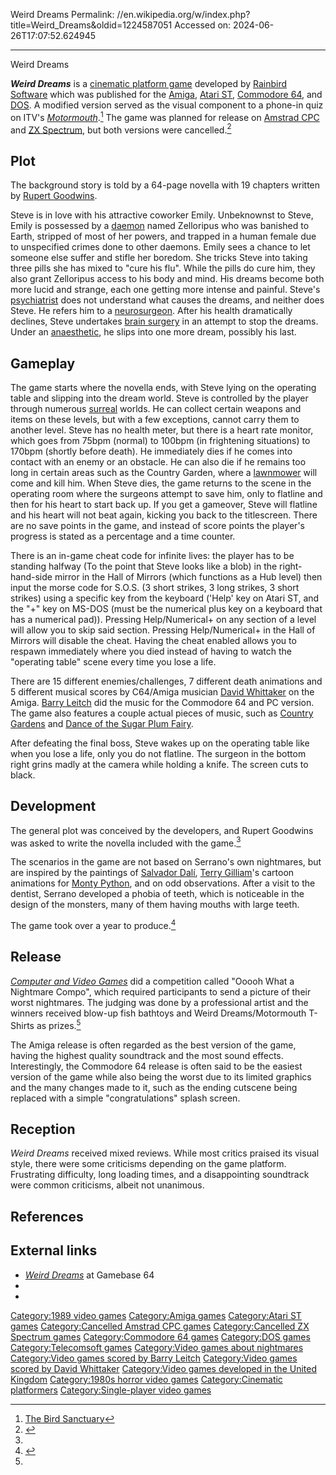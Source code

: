 Weird Dreams
Permalink: //en.wikipedia.org/w/index.php?title=Weird_Dreams&oldid=1224587051
Accessed on: 2024-06-26T17:07:52.624945



------
Weird Dreams
{{Infobox video game
| title =Weird Dreams
|image=Weird Dreams Cover.jpg
|caption=
|developer=[[Rainbird Software]]
|publisher=Rainbird Software
|designer=Herman Serrano<br>James Hutchby<br>Tony King
|composer=[[Barry Leitch]] (DOS, C64)<br>[[David Whittaker (video game composer)|David Whittaker]] (Amiga, ST)
|released='''April 1989:''' Atari ST<ref name="WeirdDreams-CVG"/><br>'''May 1989:''' Amiga<ref name="WeirdDreams-CVG"/><br>'''Fall 1989:''' MS-DOS<ref name="WeirdDreams-CVG"/><br>'''1990:''' C64
|genre=[[Platform game|Platform]]
|modes=[[Single-player video game|Single-player]]
|platforms=[[Amiga]], [[Atari ST]], [[Commodore 64]], [[DOS]]
}}

'''''Weird Dreams''''' is a [[cinematic platform game]] developed by [[Rainbird Software]] which was published for the [[Amiga]], [[Atari ST]], [[Commodore 64]], and [[DOS]]. A modified version served as the visual component to a phone-in quiz on ITV's ''[[Motormouth]]''.<ref name="birdsanct">[http://www.birdsanctuary.co.uk/wd/i.php The Bird Sanctuary]</ref> The game was planned for release on [[Amstrad CPC]] and [[ZX Spectrum]], but both versions were cancelled.<ref name="WeirdDreams-CVG">{{cite magazine |author=Eugene Lacey |date=November 1993 |title=Game Reviews |url=https://archive.org/stream/Computer_Video_Games_Issue_090_1989-04_EMAP_Publishing_GB/Computer__Video_Games_Issue_090_1989-04_EMAP_Publishing_GB#page/n17 |magazine=[[Computer and Video Games]] |publisher=[[Ascential|EMAP]] |issue=90 |pages=18–22 }}</ref>

==Plot==
The background story is told by a 64-page novella with 19 chapters written by [[Rupert Goodwins]].

Steve is in love with his attractive coworker Emily. Unbeknownst to Steve, Emily is possessed by a [[Daemon (mythology)|daemon]] named Zelloripus who was banished to Earth, stripped of most of her powers, and trapped in a human female{{dubious|Emily and Zelloripus|reason=It could be more correct to say that Emily is an incarnation of Zelloripus|date=September 2017}} due to unspecified crimes done to other daemons. Emily sees a chance to let someone else suffer and stifle her boredom. She tricks Steve into taking three pills she has mixed to "cure his flu". While the pills do cure him, they also grant Zelloripus access to his body and mind. His dreams become both more lucid and strange, each one getting more intense and painful. Steve's [[psychiatrist]] does not understand what causes the dreams, and neither does Steve. He refers him to a [[Neurosurgery|neurosurgeon]]. After his health dramatically declines, Steve undertakes [[Neurosurgery|brain surgery]] in an attempt to stop the dreams. Under an [[Anesthetic|anaesthetic]], he slips into one more dream, possibly his last.

==Gameplay==
The game starts where the novella ends, with Steve lying on the operating table and slipping into the dream world. Steve is controlled by the player through numerous [[surrealism|surreal]] worlds. He can collect certain weapons and items on these levels, but with a few exceptions, cannot carry them to another level. Steve has no health meter, but there is a heart rate monitor, which goes from 75bpm (normal) to 100bpm (in frightening situations) to 170bpm (shortly before death). He immediately dies if he comes into contact with an enemy or an obstacle. He can also die if he remains too long in certain areas such as the Country Garden, where a [[lawnmower]] will come and kill him. When Steve dies, the game returns to the scene in the operating room where the surgeons attempt to save him, only to flatline and then for his heart to start back up. If you get a gameover, Steve will flatline and his heart will not beat again, kicking you back to the titlescreen. There are no save points in the game, and instead of score points the player's progress is stated as a percentage and a time counter.

There is an in-game cheat code for infinite lives: the player has to be standing halfway (To the point that Steve looks like a blob) in the right-hand-side mirror in the Hall of Mirrors (which functions as a Hub level) then input the morse code for S.O.S. (3 short strikes, 3 long strikes, 3 short strikes) using a specific key from the keyboard ('Help' key on Atari ST, and the "+" key on MS-DOS (must be the numerical plus key on a keyboard that has a numerical pad)). Pressing Help/Numerical+ on any section of a level will allow you to skip said section. Pressing Help/Numerical+ in the Hall of Mirrors will disable the cheat. Having the cheat enabled allows you to respawn immediately where you died instead of having to watch the "operating table" scene every time you lose a life.

There are 15 different enemies/challenges, 7 different death animations and 5 different musical scores by C64/Amiga musician [[David Whittaker (video game composer)|David Whittaker]] on the Amiga. [[Barry Leitch]] did the music for the Commodore 64 and PC version. The game also features a couple actual pieces of music, such as [[Country Gardens]] and [[Dance of the Sugar Plum Fairy]].

After defeating the final boss, Steve wakes up on the operating table like when you lose a life, only you do not flatline. The surgeon in the bottom right grins madly at the camera while holding a knife. The screen cuts to black.

==Development==
The general plot was conceived by the developers, and Rupert Goodwins was asked to write the novella included with the game.<ref name="birdsanct"/>

The scenarios in the game are not based on Serrano's own nightmares, but are inspired by the paintings of [[Salvador Dalí]], [[Terry Gilliam]]'s cartoon animations for [[Monty Python]], and on odd observations. After a visit to the dentist, Serrano developed a phobia of teeth, which is noticeable in the design of the monsters, many of them having mouths with large teeth.

The game took over a year to produce.<ref>{{cite magazine|url=http://amr.abime.net/review_22670|last=Penn|first=Gary|date=June 1989|title=Weird Dreams(Review)|journal=The One for 16-bit Games|issue=9|page=80|accessdate=2009-07-04}}</ref>

==Release==
''[[Computer and Video Games]]'' did a competition called "Ooooh What a Nightmare Compo", which required participants to send a picture of their worst nightmares. The judging was done by a professional artist and the winners received blow-up fish bathtoys and Weird Dreams/Motormouth T-Shirts as prizes.<ref name="WeirdDreams-CVG"/>

The Amiga release is often regarded as the best version of the game, having the highest quality soundtrack and the most sound effects. Interestingly, the Commodore 64 release is often said to be the easiest version of the game while also being the worst due to its limited graphics and the many changes made to it, such as the ending cutscene being replaced with a simple "congratulations" splash screen.

==Reception==
{{Video game reviews
| rev1 = ''[[The One (magazine)|The One]]''
| rev1Score = 90%<ref>Weird Dreams review from The One for 16-bit Games 9 (Jun 1989)</ref>
| rev2 = ''[[ST/Amiga Format]]''
| rev2Score = 81%<ref>Weird Dreams review from ST Amiga Format 13 (Jul 1989)</ref>
| rev3 = ''[[Amiga Action]]''
| rev3Score = 71%<ref>Weird Dreams review from Amiga Action 4 (Jan 1990)</ref>
| rev4 = ''[[The Games Machine]]''
| rev4Score = 64%<ref>Weird Dreams review from The Games Machine 20 (Jul 1989)</ref>
| rev5 = ''[[Zzap!64]]''
| rev5Score = 60%<ref>Weird Dreams review from Zzap 60 (Apr 1990)</ref>
| CVG = 31%<ref>Weird Dreams review from Computer + Video Games 101 (Apr 1990)</ref>
}}
''Weird Dreams'' received mixed reviews. While most critics praised its visual style, there were some criticisms depending on the game platform. Frustrating difficulty, long loading times, and a disappointing soundtrack were common criticisms, albeit not unanimous. {{Citation needed|date=August 2008}}

==References==
{{reflist}}

==External links==
*[http://gb64.com/game.php?id=8540&d=18&h=0 ''Weird Dreams''] at Gamebase 64
*{{atarimania|id=10824}}
*{{Lemon Amiga game|id=1126}}

[[Category:1989 video games]]
[[Category:Amiga games]]
[[Category:Atari ST games]]
[[Category:Cancelled Amstrad CPC games]]
[[Category:Cancelled ZX Spectrum games]]
[[Category:Commodore 64 games]]
[[Category:DOS games]]
[[Category:Telecomsoft games]]
[[Category:Video games about nightmares]]
[[Category:Video games scored by Barry Leitch]]
[[Category:Video games scored by David Whittaker]]
[[Category:Video games developed in the United Kingdom]]
[[Category:1980s horror video games]]
[[Category:Cinematic platformers]]
[[Category:Single-player video games]]